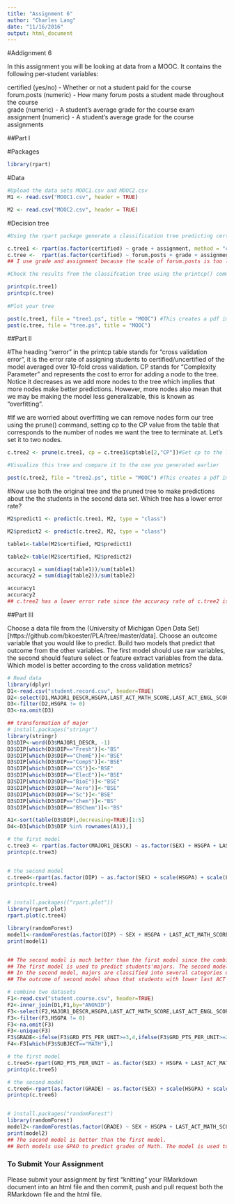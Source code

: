 ```yaml
---
title: "Assignment 6"
author: "Charles Lang"
date: "11/16/2016"
output: html_document
---
```

#Addignment 6

In this assignment you will be looking at data from a MOOC. It contains the following per-student variables:

certified (yes/no) - Whether or not a student paid for the course  
forum.posts (numeric) - How many forum posts a student made throughout the course  
grade (numeric) - A student's average grade for the course exam  
assignment (numeric) - A student's average grade for the course assignments  

##Part I

#Packages
```r
library(rpart)
```

#Data
```r
#Upload the data sets MOOC1.csv and MOOC2.csv
M1 <- read.csv("MOOC1.csv", header = TRUE)

M2 <- read.csv("MOOC2.csv", header = TRUE)

```

#Decision tree
```r
#Using the rpart package generate a classification tree predicting certified from the other variables in the M1 data frame. Which variables should you use?

c.tree1 <- rpart(as.factor(certified) ~ grade + assignment, method = "class", data = M1)
c.tree <-  rpart(as.factor(certified) ~ forum.posts + grade + assignment, method = "class", data = M1)
## I use grade and assignment because the scale of forum.posts is too large.

#Check the results from the classifcation tree using the printcp() command

printcp(c.tree1)
printcp(c.tree)
  
#Plot your tree

post(c.tree1, file = "tree1.ps", title = "MOOC") #This creates a pdf image of the tree
post(c.tree, file = "tree.ps", title = "MOOC")

```

##Part II

#The heading "xerror" in the printcp table stands for "cross validation error", it is the error rate of assigning students to certified/uncertified of the model averaged over 10-fold cross validation. CP stands for "Complexity Parameter" and represents the cost to error for adding a node to the tree. Notice it decreases as we add more nodes to the tree which implies that more nodes make better predictions. However, more nodes also mean that we may be making the model less generalizable, this is known as "overfitting".

#If we are worried about overfitting we can remove nodes form our tree using the prune() command, setting cp to the CP value from the table that corresponds to the number of nodes we want the tree to terminate at. Let's set it to two nodes.

```r

c.tree2 <- prune(c.tree1, cp = c.tree1$cptable[2,"CP"])#Set cp to the level at which you want the tree to end

#Visualize this tree and compare it to the one you generated earlier

post(c.tree2, file = "tree2.ps", title = "MOOC") #This creates a pdf image of the tree
```

#Now use both the original tree and the pruned tree to make predictions about the the students in the second data set. Which tree has a lower error rate?

```r
M2$predict1 <- predict(c.tree1, M2, type = "class")

M2$predict2 <- predict(c.tree2, M2, type = "class")

table1<-table(M2$certified, M2$predict1)

table2<-table(M2$certified, M2$predict2)

accuracy1 = sum(diag(table1))/sum(table1)
accuracy2 = sum(diag(table2))/sum(table2)

accuracy1
accuracy2
## c.tree2 has a lower error rate since the accuracy rate of c.tree2 is higher.
```

##Part III

Choose a data file from the (University of Michigan Open Data Set)[https://github.com/bkoester/PLA/tree/master/data]. Choose an outcome variable that you would like to predict. Build two models that predict that outcome from the other variables. The first model should use raw variables, the second should feature select or feature extract variables from the data. Which model is better according to the cross validation metrics?

```r
# Read data
library(dplyr)
D1<-read.csv("student.record.csv", header=TRUE)
D2<-select(D1,MAJOR1_DESCR,HSGPA,LAST_ACT_MATH_SCORE,LAST_ACT_ENGL_SCORE,SEX,MAJOR1_DEPT)
D3<-filter(D2,HSGPA != 0) 
D3<-na.omit(D3)

## transformation of major
# install.packages("stringr")
library(stringr)
D3$DIP<-word(D3$MAJOR1_DESCR, -1)
D3$DIP[which(D3$DIP=="Fresh")]<-"BS"
D3$DIP[which(D3$DIP=="ChemE")]<-"BSE"
D3$DIP[which(D3$DIP=="CompS")]<-"BSE"
D3$DIP[which(D3$DIP=="CS")]<-"BSE"
D3$DIP[which(D3$DIP=="ElecE")]<-"BSE"
D3$DIP[which(D3$DIP=="BioE")]<-"BSE"
D3$DIP[which(D3$DIP=="Aero")]<-"BSE"
D3$DIP[which(D3$DIP=="Sc")]<-"BSE"
D3$DIP[which(D3$DIP=="Chem")]<-"BS"
D3$DIP[which(D3$DIP=="BSChem")]<-"BS"

A1<-sort(table(D3$DIP),decreasing=TRUE)[1:5]
D4<-D3[which(D3$DIP %in% rownames(A1)),]

# the first model
c.tree3 <- rpart(as.factor(MAJOR1_DESCR) ~ as.factor(SEX) + HSGPA + LAST_ACT_MATH_SCORE + LAST_ACT_ENGL_SCORE, method = "class", data = D3)
printcp(c.tree3) 


# the second model
c.tree4<-rpart(as.factor(DIP) ~ as.factor(SEX) + scale(HSGPA) + scale(LAST_ACT_MATH_SCORE) + scale(LAST_ACT_ENGL_SCORE), method = "class", data = D4)
printcp(c.tree4)


# install.packages(("rpart.plot"))
library(rpart.plot)
rpart.plot(c.tree4)

library(randomForest)
model1<-randomForest(as.factor(DIP) ~ SEX + HSGPA + LAST_ACT_MATH_SCORE + LAST_ACT_ENGL_SCORE, data = D4)
print(model1)


## The second model is much better than the first model since the combination of error and standard deviation becomes smaller.
## The first model is used to predict students'majors. The second model is used to predict students' diploma. ## In the first model, raw variables are used.
## In the second model, majors are classified into several categories depending on the diploma. Highschool GPA and last ACT Math score are scaled. Variables actually used are sex, hsgpa and last ACT Math score, which to the extent affect the diploma students will get. 
## The outcome of second model shows that students with lower last ACT Math scores tend to chosse Major of Bachelor of Arts. Female who has higher ACT Math scores and highschool GPA tends to choose Bachelor of Science and Arts. Males who has higher ACT Math scores tends to choose Bachelor of Science and Engineering.
```

```r
# combine two datasets
F1<-read.csv("student.course.csv", header=TRUE)
F2<-inner_join(D1,F1,by="ANONID")
F3<-select(F2,MAJOR1_DESCR,HSGPA,LAST_ACT_MATH_SCORE,LAST_ACT_ENGL_SCORE,SEX,ADMIT_TERM, MAJOR1_DEPT,GPAO,GRD_PTS_PER_UNIT,SUBJECT)
F3<-filter(F3,HSGPA != 0) 
F3<-na.omit(F3)
F3<-unique(F3)
F3$GRADE<-ifelse(F3$GRD_PTS_PER_UNIT>=3,4,ifelse(F3$GRD_PTS_PER_UNIT>=2,3,ifelse(F3$GRD_PTS_PER_UNIT>=1,2,1)))
F4<-F3[which(F3$SUBJECT=="MATH"),]

# the first model
c.tree5<-rpart(GRD_PTS_PER_UNIT ~ as.factor(SEX) + HSGPA + LAST_ACT_MATH_SCORE + GPAO, method = "class", data = F4)
printcp(c.tree5)

# the second model
c.tree6<-rpart(as.factor(GRADE) ~ as.factor(SEX) + scale(HSGPA) + scale(LAST_ACT_MATH_SCORE) + scale(GPAO), method = "class", data = F4)
printcp(c.tree6)


# install.packages("randomForest")
library(randomForest)
model2<-randomForest(as.factor(GRADE) ~ SEX + HSGPA + LAST_ACT_MATH_SCORE + GPAO, data = F4)
print(model2)
## The second model is better than the first model.
## Both models use GPAO to predict grades of Math. The model is used to predict the grades of Math. Grades of Math depend on GPA of other courses.
```

### To Submit Your Assignment

Please submit your assignment by first "knitting" your RMarkdown document into an html file and then commit, push and pull request both the RMarkdown file and the html file.